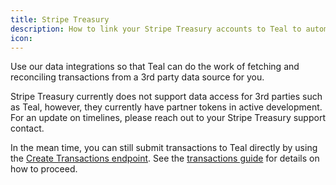 ```yaml
---
title: Stripe Treasury
description: How to link your Stripe Treasury accounts to Teal to automate transaction input.
icon: 
---
```

<Tip>Use our data integrations so that Teal can do the work of fetching and reconciling transactions from a 3rd party data source for you.</Tip>

Stripe Treasury currently does not support data access for 3rd parties such as Teal, however, they currently have partner tokens in active 
development. For an update on timelines, please reach out to your Stripe Treasury support contact.

In the mean time, you can still submit transactions to Teal directly by using the 
[Create Transactions endpoint](/api-reference/transactions/create_transactions). See the [transactions guide](/transactions/overview) for details 
on how to proceed.

